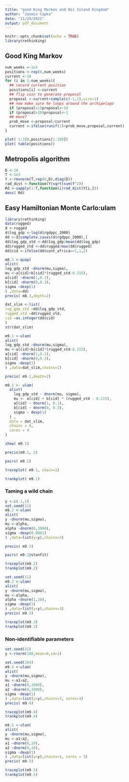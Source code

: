 ```yaml
---
title: "good King Markov and His Island Kingdom"
author: "Jasmin Capka"
date: "11/29/2021"
output: pdf_document
---
```


```r
knitr::opts_chunk$set(echo = TRUE)
library(rethinking)
```

## Good King Markov

```r
num_weeks <-1e5
positions <-rep(0,num_weeks)
current <-10
for (i in 1:num_weeks){
  ## record current position
  positions[i] <-current
  ## flip coin to generate proposal
  proposal <-current+sample(c(-1,1),size=1)
  ## now make sure he loops around the archipelago
  if (proposal<1)proposal<-10
  if (proposal>10)proposal<-1
  ## move?
  prob_move <-proposal/current
  current <-ifelse(runif(1)<prob_move,proposal,current)
}
```

```r
plot( 1:100,positions[1:100])
plot( table(positions))
```

## Metropolis algorithm

```r
D <-10
T <-1e3
Y <-rmvnorm(T,rep(0,D),diag(D))
rad_dist <-function(Y)sqrt(sum(Y^2))
Rd <-sapply(1:T,function(i)rad_dist(Y[i,]))
dens( Rd)
```

## Easy Hamiltonian Monte Carlo:ulam

```r
library(rethinking)
data(rugged)
d <-rugged
d$log_gdp <-log(d$rgdppc_2000)
dd <-d[complete.cases(d$rgdppc_2000),]
dd$log_gdp_std <-dd$log_gdp/mean(dd$log_gdp)
dd$rugged_std <-dd$rugged/max(dd$rugged)
dd$cid <-ifelse(dd$cont_africa==1,1,2)
```

```r
m8.3 <-quap(
alist(
log_gdp_std ~dnorm(mu,sigma),
mu <-a[cid]+b[cid]*(rugged_std-0.215),
a[cid] ~dnorm(1,0.1),
b[cid] ~dnorm(0,0.3),
sigma ~dexp(1)
) ,data=dd)
precis( m8.3,depth=2)
```

```r
dat_slim <-list(
log_gdp_std =dd$log_gdp_std,
rugged_std =dd$rugged_std,
cid =as.integer(dd$cid)
)
str(dat_slim)
```

```r
m9.1 <-ulam(
alist(
log_gdp_std ~dnorm(mu,sigma),
mu <-a[cid]+b[cid]*(rugged_std-0.215),
a[cid] ~dnorm(1,0.1),
b[cid] ~dnorm(0,0.3),
sigma ~dexp(1)
) ,data=dat_slim,chains=1)
```

```r
precis( m9.1,depth=2)
```

```r
m9.1 <- ulam(
  alist(
    log_gdp_std ~ dnorm(mu, sigma),
    mu <- a[cid] + b[cid] * (rugged_std - 0.215),
    a[cid] ~ dnorm(1, 0.1),
    b[cid] ~ dnorm(0, 0.3),
    sigma ~ dexp(1)
  ) ,
  data = dat_slim,
  chains = 4,
  cores = 4
)
```

```r
show( m9.1)
```

```r
precis(m9.1, 2)
```

```r
pairs( m9.1)
```

```r
traceplot( m9.1, chain=1)
```
```r
trankplot( m9.1)
```

### Taming a wild chain

```r
y <-c(-1,1)
set.seed(11)
m9.2 <-ulam(
alist(
y ~dnorm(mu,sigma),
mu <-alpha,
alpha ~dnorm(0,1000),
sigma ~dexp(0.0001)
) ,data=list(y=y),chains=3)
```

```r
precis( m9.2)
```

```r
pairs( m9.2@stanfit)
```

```r
traceplot(m9.2)
trankplot(m9.2)
```

```r
set.seed(11)
m9.3 <-ulam(
alist(
y ~dnorm(mu,sigma),
mu <-alpha,
alpha ~dnorm(1,10),
sigma ~dexp(1)
) ,data=list(y=y),chains=3)
precis( m9.3)
```

```r
traceplot(m9.3)
trankplot(m9.3)
```

### Non-identifiable parameters

```r
set.seed(41)
y <-rnorm(100,mean=0,sd=1)
```

```r
set.seed(384)
m9.4 <-ulam(
alist(
y ~dnorm(mu,sigma),
mu <-a1+a2,
a1 ~dnorm(0,1000),
a2 ~dnorm(0,1000),
sigma ~dexp(1)
) ,data=list(y=y),chains=3, cores=3)
precis( m9.4)
```

```r
traceplot(m9.4)
trankplot(m9.4)
```

```r
m9.5 <-ulam(
alist(
y ~dnorm(mu,sigma),
mu <-a1+a2,
a1 ~dnorm(0,10),
a2 ~dnorm(0,10),
sigma ~dexp(1)
) ,data=list(y=y),chains=3, cores = 3)
precis( m9.5)
```

```r
traceplot(m9.5)
trankplot(m9.5)
```